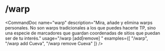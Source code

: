 # /warp


<CommandDoc
  name="warp"
  description="Mira, añade y elimina warps personales. No son warps tradicionales a los que puedes hacerte TP, sino una especie de marcadores que guardan coordenadas de sitios que puedan ser de tu interés."
  usage="/warp [add|remove] <nombre>"
  examples={[
    "/warp",
    "/warp add Cueva",
    "/warp remove Cueva"
  ]}
/>